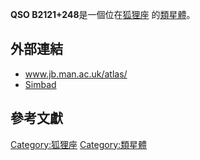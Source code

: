 {{Galaxy
  | name = [[QSO|QSO]] B2121+248
  | image =
  | epoch = [[J2000|J2000]]
  | ra = {{RA|21|23|44.7}}<ref name="ned">{{cite web
  | title=NASA/IPAC Extragalactic Database
  | work=Results for QSO B2121+248
  | url=http://nedwww.ipac.caltech.edu/
  | accessdate=2006-10-26
  | archive-date=2011-05-14
  | archive-url=https://web.archive.org/web/20110514100451/http://nedwww.ipac.caltech.edu/
  | dead-url=no
  }}</ref>
  | dec = {{DEC|+25|04|31}}<ref name="ned" />
  | constellation name = [[狐狸座|狐狸座]]
  | z = 0.101757 ± 0.000213 [[kilometer|km]]/[[second|s]]<ref name="ned" />
  | type = Sy2<ref name="ned" />
  | dist_ly = 371.8224 [[ly|ly]] (114.0 [[kpc|kpc]]) 
  | appmag_v = 15.98
  | size_v = 0.323´ x 0.234´
  | notes = First quasar discovered
  | names = [[DA|DA]] 546 , [[LEDA|LEDA]] 66688 , [[3C星表|3C]] 433 , [[4C|4C]] 24.54 
}}
'''QSO B2121+248 '''是一個位在[[狐狸座|狐狸座]] 的[[類星體|類星體]]。
== 外部連結 ==
* [http://www.jb.man.ac.uk/atlas/object/3C433.html www.jb.man.ac.uk/atlas/]{{Wayback|url=http://www.jb.man.ac.uk/atlas/object/3C433.html |date=20080508233358 }}
* [http://simbad.u-strasbg.fr/simbad/sim-id?protocol=html&Ident=QSO+B2121%2B248&NbIdent=1&Radius=2&Radius.unit=arcmin&submit=submit+id Simbad]{{Wayback|url=http://simbad.u-strasbg.fr/simbad/sim-id?protocol=html&Ident=QSO+B2121%2B248&NbIdent=1&Radius=2&Radius.unit=arcmin&submit=submit+id |date=20160317231255 }}
== 參考文獻 ==

{{reflist}}

{{類星體小作品}}

[[Category:狐狸座|Category:狐狸座]]
[[Category:類星體|Category:類星體]]